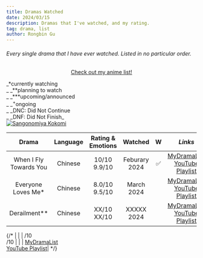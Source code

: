 ```yaml
---
title: Dramas Watched
date: 2024/03/15
description: Dramas that I've watched, and my rating.
tag: drama, list
author: Rongbin Gu
---
```


###### Every single drama that I have ever watched. Listed in no particular order.

<div align="center">

[<u>Check out my anime list!</u>](anime.mdx)

</div>


<Callout type="error" emoji="📌">
    <div className='relative'>
        <div className="text-white">
            _*currently watching<br/>_
            _**planning to watch<br/>_
            _***upcoming/announced<br/>_
            _<sup>+</sup>ongoing<br/>_
            _DNC: Did Not Continue<br/>_
            _DNF: Did Not Finish_
        </div>
        <div>
            <a href='https://www.youtube.com/watch?v=fVf0RB3nvOU' target='_blank' rel='noopener noreferrer'>
                <img src="/images/kokomi.png" alt="Sangonomiya Kokomi" className="absolute top-0 right-0 max-w-full max-h-full -mt-1 pt-1.5" />
            </a>
        </div>
    </div>
</Callout>

| **Drama**                     | **Language** | **Rating & Emotions**| **Watched**   | **W**  | *Links*  |
|:-----------------------------:|:------------:|:------------------:  |:------------: |:------:|:--------:|
| When I Fly Towards You       	|  Chinese    |  10/10   <br/> 9.9/10 | Feburary 2024 |  ✅   | [<u>MyDramaList</u>](https://mydramalist.com/62295-luo-yao-knew-what-he-meant)  <br/>[<u>YouTube Playlist</u>](https://www.youtube.com/playlist?list=PLATwx1z00Hseg8NeF0lV4Xa7vFfTyyFUe)    |
| Everyone Loves Me*            |   Chinese   |  8.0/10  <br/> 9.5/10 |  March 2024	  |      	| [<u>MyDramaList</u>](https://mydramalist.com/744619-bie-dui-wo-dong-xin)  <br/>[<u>YouTube Playlist</u>](https://www.youtube.com/playlist?list=PLbBcESCAiV7G9CzOqDUPwZsPL3VYAd658)        |
| Derailment**               	|   Chinese   |  XX/10   <br/> XX/10  |  XXXXX 2024   |       	| [<u>MyDramaList</u>](https://mydramalist.com/737525-derailment)  <br/>[<u>YouTube Playlist</u>](https://youtube.com/playlist?list=PLbBcESCAiV7GGZIgjtQVM_cijXWZBFgXU&si=gXb94ykNYBvzi8RD)|

{/*
|                	|      |  /10   <br/> /10	      |    	          |       	| [<u>MyDramaList</u>]()  <br/>[<u>YouTube Playlist</u>]()|
*/}
